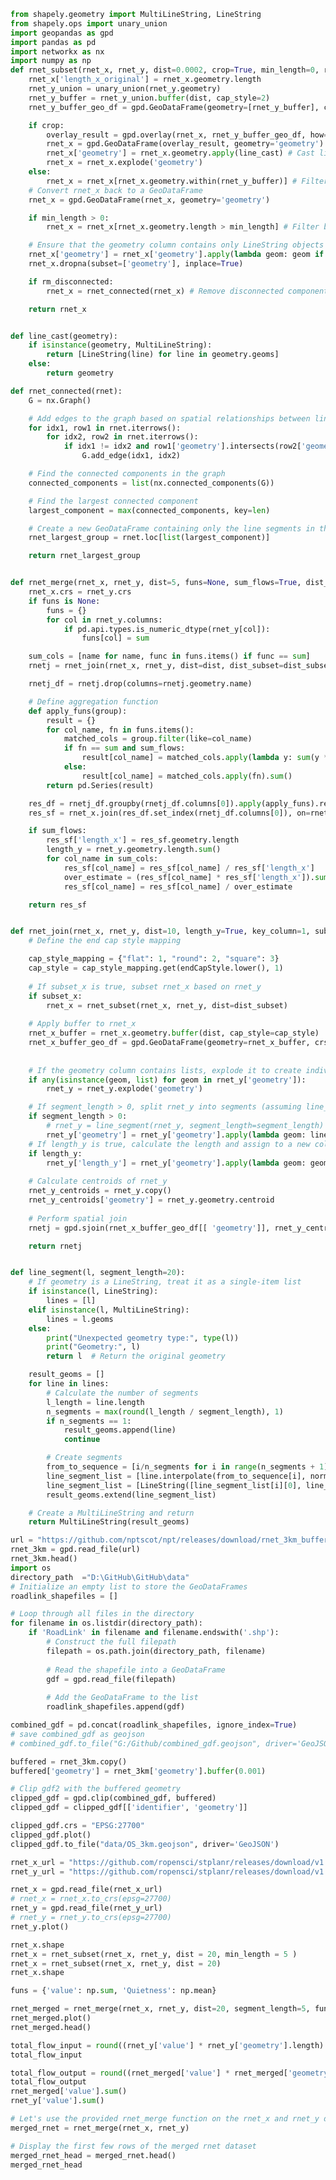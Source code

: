 ```python
from shapely.geometry import MultiLineString, LineString
from shapely.ops import unary_union
import geopandas as gpd
import pandas as pd
import networkx as nx
import numpy as np
def rnet_subset(rnet_x, rnet_y, dist=0.0002, crop=True, min_length=0, rm_disconnected=True):
    rnet_x['length_x_original'] = rnet_x.geometry.length
    rnet_y_union = unary_union(rnet_y.geometry)
    rnet_y_buffer = rnet_y_union.buffer(dist, cap_style=2)
    rnet_y_buffer_geo_df = gpd.GeoDataFrame(geometry=[rnet_y_buffer], crs=rnet_y.crs)

    if crop:
        overlay_result = gpd.overlay(rnet_x, rnet_y_buffer_geo_df, how='intersection')
        rnet_x = gpd.GeoDataFrame(overlay_result, geometry='geometry')
        rnet_x['geometry'] = rnet_x.geometry.apply(line_cast) # Cast lines
        rnet_x = rnet_x.explode('geometry')
    else:
        rnet_x = rnet_x[rnet_x.geometry.within(rnet_y_buffer)] # Filter using within
    # Convert rnet_x back to a GeoDataFrame
    rnet_x = gpd.GeoDataFrame(rnet_x, geometry='geometry')

    if min_length > 0:
        rnet_x = rnet_x[rnet_x.geometry.length > min_length] # Filter by length

    # Ensure that the geometry column contains only LineString objects
    rnet_x['geometry'] = rnet_x['geometry'].apply(lambda geom: geom if isinstance(geom, LineString) else None)
    rnet_x.dropna(subset=['geometry'], inplace=True)

    if rm_disconnected:
        rnet_x = rnet_connected(rnet_x) # Remove disconnected components

    return rnet_x


def line_cast(geometry):
    if isinstance(geometry, MultiLineString):
        return [LineString(line) for line in geometry.geoms]
    else:
        return geometry

def rnet_connected(rnet):
    G = nx.Graph()

    # Add edges to the graph based on spatial relationships between line segments
    for idx1, row1 in rnet.iterrows():
        for idx2, row2 in rnet.iterrows():
            if idx1 != idx2 and row1['geometry'].intersects(row2['geometry']):
                G.add_edge(idx1, idx2)

    # Find the connected components in the graph
    connected_components = list(nx.connected_components(G))

    # Find the largest connected component
    largest_component = max(connected_components, key=len)

    # Create a new GeoDataFrame containing only the line segments in the largest connected component
    rnet_largest_group = rnet.loc[list(largest_component)]

    return rnet_largest_group


def rnet_merge(rnet_x, rnet_y, dist=5, funs=None, sum_flows=True, dist_subset=20, **kwargs):
    rnet_x.crs = rnet_y.crs
    if funs is None:
        funs = {}
        for col in rnet_y.columns:
            if pd.api.types.is_numeric_dtype(rnet_y[col]):
                funs[col] = sum

    sum_cols = [name for name, func in funs.items() if func == sum]
    rnetj = rnet_join(rnet_x, rnet_y, dist=dist, dist_subset=dist_subset, **kwargs)

    rnetj_df = rnetj.drop(columns=rnetj.geometry.name)

    # Define aggregation function
    def apply_funs(group):
        result = {}
        for col_name, fn in funs.items():
            matched_cols = group.filter(like=col_name)
            if fn == sum and sum_flows:
                result[col_name] = matched_cols.apply(lambda y: sum(y * group['length_y'])).sum()
            else:
                result[col_name] = matched_cols.apply(fn).sum()
        return pd.Series(result)

    res_df = rnetj_df.groupby(rnetj_df.columns[0]).apply(apply_funs).reset_index()
    res_sf = rnet_x.join(res_df.set_index(rnetj_df.columns[0]), on=rnet_x.index)

    if sum_flows:
        res_sf['length_x'] = res_sf.geometry.length
        length_y = rnet_y.geometry.length.sum()
        for col_name in sum_cols:
            res_sf[col_name] = res_sf[col_name] / res_sf['length_x']
            over_estimate = (res_sf[col_name] * res_sf['length_x']).sum() / (rnet_y[col_name] * length_y).sum()
            res_sf[col_name] = res_sf[col_name] / over_estimate

    return res_sf


def rnet_join(rnet_x, rnet_y, dist=10, length_y=True, key_column=1, subset_x=True, dist_subset=10, segment_length=0, endCapStyle="flat"):
    # Define the end cap style mapping

    cap_style_mapping = {"flat": 1, "round": 2, "square": 3}
    cap_style = cap_style_mapping.get(endCapStyle.lower(), 1)
    
    # If subset_x is true, subset rnet_x based on rnet_y
    if subset_x:
        rnet_x = rnet_subset(rnet_x, rnet_y, dist=dist_subset)
    
    # Apply buffer to rnet_x
    rnet_x_buffer = rnet_x.geometry.buffer(dist, cap_style=cap_style)
    rnet_x_buffer_geo_df = gpd.GeoDataFrame(geometry=rnet_x_buffer, crs=rnet_x.crs)
    
    
    # If the geometry column contains lists, explode it to create individual geometries
    if any(isinstance(geom, list) for geom in rnet_y['geometry']):
        rnet_y = rnet_y.explode('geometry')

    # If segment_length > 0, split rnet_y into segments (assuming line_segment function is defined)
    if segment_length > 0:
        # rnet_y = line_segment(rnet_y, segment_length=segment_length)
        rnet_y['geometry'] = rnet_y['geometry'].apply(lambda geom: line_segment(geom, segment_length=segment_length))
    # If length_y is true, calculate the length and assign to a new column
    if length_y:
        rnet_y['length_y'] = rnet_y['geometry'].apply(lambda geom: geom.length)
        
    # Calculate centroids of rnet_y
    rnet_y_centroids = rnet_y.copy()
    rnet_y_centroids['geometry'] = rnet_y.geometry.centroid
    
    # Perform spatial join
    rnetj = gpd.sjoin(rnet_x_buffer_geo_df[[ 'geometry']], rnet_y_centroids, how='inner', op='intersects')

    return rnetj


def line_segment(l, segment_length=20):
    # If geometry is a LineString, treat it as a single-item list
    if isinstance(l, LineString):
        lines = [l]
    elif isinstance(l, MultiLineString):
        lines = l.geoms
    else:
        print("Unexpected geometry type:", type(l))
        print("Geometry:", l)
        return l  # Return the original geometry

    result_geoms = []
    for line in lines:
        # Calculate the number of segments
        l_length = line.length
        n_segments = max(round(l_length / segment_length), 1)
        if n_segments == 1:
            result_geoms.append(line)
            continue

        # Create segments
        from_to_sequence = [i/n_segments for i in range(n_segments + 1)]
        line_segment_list = [line.interpolate(from_to_sequence[i], normalized=True).coords for i in range(n_segments)]
        line_segment_list = [LineString([line_segment_list[i][0], line_segment_list[i + 1][0]]) for i in range(n_segments - 1)]
        result_geoms.extend(line_segment_list)

    # Create a MultiLineString and return
    return MultiLineString(result_geoms)


```
```python
url = "https://github.com/nptscot/npt/releases/download/rnet_3km_buffer/rnet_3km_buffer.geojson"
rnet_3km = gpd.read_file(url)
rnet_3km.head()
import os
directory_path  ="D:\GitHub\GitHub\data"
# Initialize an empty list to store the GeoDataFrames
roadlink_shapefiles = []

# Loop through all files in the directory
for filename in os.listdir(directory_path):
    if 'RoadLink' in filename and filename.endswith('.shp'):
        # Construct the full filepath
        filepath = os.path.join(directory_path, filename)
        
        # Read the shapefile into a GeoDataFrame
        gdf = gpd.read_file(filepath)
        
        # Add the GeoDataFrame to the list
        roadlink_shapefiles.append(gdf)

combined_gdf = pd.concat(roadlink_shapefiles, ignore_index=True)
# save combined_gdf as geojson  
# combined_gdf.to_file("G:/Github/combined_gdf.geojson", driver='GeoJSON')

buffered = rnet_3km.copy()
buffered['geometry'] = rnet_3km['geometry'].buffer(0.001)

# Clip gdf2 with the buffered geometry
clipped_gdf = gpd.clip(combined_gdf, buffered)
clipped_gdf = clipped_gdf[['identifier', 'geometry']]

clipped_gdf.crs = "EPSG:27700"
clipped_gdf.plot()
clipped_gdf.to_file("data/OS_3km.geojson", driver='GeoJSON')

```
```python
rnet_x_url = "https://github.com/ropensci/stplanr/releases/download/v1.0.2/rnet_x_ed.geojson"
rnet_y_url = "https://github.com/ropensci/stplanr/releases/download/v1.0.2/rnet_y_ed.geojson"

rnet_x = gpd.read_file(rnet_x_url)
# rnet_x = rnet_x.to_crs(epsg=27700) 
rnet_y = gpd.read_file(rnet_y_url)
# rnet_y = rnet_y.to_crs(epsg=27700) 
rnet_y.plot()

```
```python
rnet_x.shape
rnet_x = rnet_subset(rnet_x, rnet_y, dist = 20, min_length = 5 )
rnet_x = rnet_subset(rnet_x, rnet_y, dist = 20)
rnet_x.shape
```

```python
funs = {'value': np.sum, 'Quietness': np.mean}

rnet_merged = rnet_merge(rnet_x, rnet_y, dist=20, segment_length=5, funs=funs)
rnet_merged.plot()
rnet_merged.head()

total_flow_input = round((rnet_y['value'] * rnet_y['geometry'].length).sum() / 1000)
total_flow_input

total_flow_output = round((rnet_merged['value'] * rnet_merged['geometry'].length).sum() / 1000)
total_flow_output
rnet_merged['value'].sum()
rnet_y['value'].sum()
```

```python
# Let's use the provided rnet_merge function on the rnet_x and rnet_y datasets.
merged_rnet = rnet_merge(rnet_x, rnet_y)

# Display the first few rows of the merged rnet dataset
merged_rnet_head = merged_rnet.head()
merged_rnet_head
```

